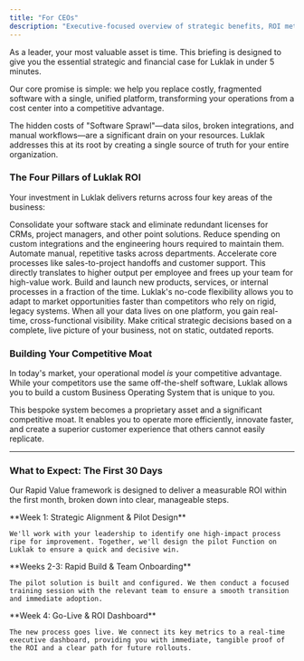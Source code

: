 ```yaml
---
title: "For CEOs"
description: "Executive-focused overview of strategic benefits, ROI metrics, and competitive positioning for platform evaluation."
---
```


As a leader, your most valuable asset is time. This briefing is designed to give you the essential strategic and financial case for Luklak in under 5 minutes.

Our core promise is simple: we help you replace costly, fragmented software with a single, unified platform, transforming your operations from a cost center into a competitive advantage.

<Note>
  The hidden costs of "Software Sprawl"—data silos, broken integrations, and manual workflows—are a significant drain on your resources. Luklak addresses this at its root by creating a single source of truth for your entire organization.
</Note>

### The Four Pillars of Luklak ROI

Your investment in Luklak delivers returns across four key areas of the business:

<CardGroup cols={2}>
  <Card title="Reduced Total Cost of Ownership (TCO)" icon="money-bill-transfer" iconType="duotone">
    Consolidate your software stack and eliminate redundant licenses for CRMs, project managers, and other point solutions. Reduce spending on custom integrations and the engineering hours required to maintain them.
  </Card>
  <Card title="Increased Operational Efficiency" icon="gauge-high" iconType="duotone">
    Automate manual, repetitive tasks across departments. Accelerate core processes like sales-to-project handoffs and customer support. This directly translates to higher output per employee and frees up your team for high-value work.
  </Card>
  <Card title="Accelerated Time-to-Market" icon="bolt" iconType="duotone">
    Build and launch new products, services, or internal processes in a fraction of the time. Luklak's no-code flexibility allows you to adapt to market opportunities faster than competitors who rely on rigid, legacy systems.
  </Card>
  <Card title="Improved Decision-Making" icon="chart-column" iconType="duotone">
    When all your data lives on one platform, you gain real-time, cross-functional visibility. Make critical strategic decisions based on a complete, live picture of your business, not on static, outdated reports.
  </Card>
</CardGroup>

### Building Your Competitive Moat

In today's market, your operational model _is_ your competitive advantage. While your competitors use the same off-the-shelf software, Luklak allows you to build a custom Business Operating System that is unique to you.

<Tip>
  This bespoke system becomes a proprietary asset and a significant competitive moat. It enables you to operate more efficiently, innovate faster, and create a superior customer experience that others cannot easily replicate.
</Tip>

---

### What to Expect: The First 30 Days

Our Rapid Value framework is designed to deliver a measurable ROI within the first month, broken down into clear, manageable steps.

<Steps>
  <Step>
    **Week 1: Strategic Alignment & Pilot Design**

    We'll work with your leadership to identify one high-impact process ripe for improvement. Together, we'll design the pilot Function on Luklak to ensure a quick and decisive win.
  </Step>
  <Step>
    **Weeks 2-3: Rapid Build & Team Onboarding**

    The pilot solution is built and configured. We then conduct a focused training session with the relevant team to ensure a smooth transition and immediate adoption.
  </Step>
  <Step>
    **Week 4: Go-Live & ROI Dashboard**

    The new process goes live. We connect its key metrics to a real-time executive dashboard, providing you with immediate, tangible proof of the ROI and a clear path for future rollouts.
  </Step>
</Steps>